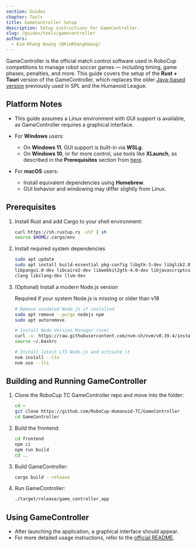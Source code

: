 ```yaml
---
section: Guides
chapter: Tools
title: GameController Setup
description: Setup instructions for GameController.
slug: /guides/tools/gamecontroller
authors:
  - Kim Khang Hoang (@KimKhangHoang)
---
```


GameController is the official match control software used in RoboCup competitions to manage robot soccer games — including timing, game phases, penalties, and more. This guide covers the setup of the **Rust + Tauri** version of the GameController, which replaces the older [Java-based version](https://github.com/RoboCup-SPL/GameController) previously used in SPL and the Humanoid League.

## Platform Notes

- This guide assumes a Linux environment with GUI support is available, as GameController requires a graphical interface.

- For **Windows** users:

  - On **Windows 11**, GUI support is built-in via **WSLg**.
  - On **Windows 10**, or for more control, use tools like **XLaunch**, as described in the **Prerequisites** section from [here](/guides/tools/webots-setup).

- For **macOS** users:
  - Install equivalent dependencies using **Homebrew**.
  - GUI behavior and windowing may differ slightly from Linux.

## Prerequisites

1. Install Rust and add Cargo to your shell environment:

   ```bash
   curl https://sh.rustup.rs -sSf | sh
   source $HOME/.cargo/env
   ```

2. Install required system dependencies

   ```bash
   sudo apt update
   sudo apt install build-essential pkg-config libgtk-3-dev libglib2.0-dev libsoup2.4-dev \
   libpango1.0-dev libcairo2-dev libwebkit2gtk-4.0-dev libjavascriptcoregtk-4.0-dev \
   clang libclang-dev llvm-dev
   ```

3. (Optional) Install a modern Node.js version

   <Alert type='warning'>

   Required if your system Node.js is missing or older than v18

   </Alert>

   ```bash
   # Remove outdated Node.js if installed
   sudo apt remove --purge nodejs npm
   sudo apt autoremove

   # Install Node Version Manager (nvm)
   curl -o- https://raw.githubusercontent.com/nvm-sh/nvm/v0.39.4/install.sh | bash
   source ~/.bashrc

   # Install latest LTS Node.js and activate it
   nvm install --lts
   nvm use --lts
   ```

## Building and Running GameController

1. Clone the RoboCup TC GameController repo and move into the folder:

   ```bash
   cd ~
   git clone https://github.com/RoboCup-Humanoid-TC/GameController
   cd GameController
   ```

2. Build the frontend:

   ```bash
   cd frontend
   npm ci
   npm run build
   cd ..
   ```

3. Build GameController:

   ```bash
   cargo build --release
   ```

4. Run GameController:
   ```bash
   ./target/release/game_controller_app
   ```

## Using GameController

- After launching the application, a graphical interface should appear.
- For more detailed usage instructions, refer to the [official README](https://github.com/RoboCup-Humanoid-TC/GameController).
